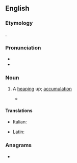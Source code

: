 ==English==

===Etymology===
{{etyl|la|en}} {{m|la|acervatio}}.

===Pronunciation===
* {{IPA|en|/æ.sɚˈveɪʃən/}}
* {{rhymes|en|eɪʃən}}

===Noun===
{{en-noun}}

# {{lb|en|obsolete|rare}} A [[heaping]] up; [[accumulation]]
#: {{rfquotek|en|Johnson}}
#* {{quote-book
|en
|year=1620
|author=Thomas Lodge (tr.)
|by=Lucius Annaeus Seneca (Philosophus)
|title=Works, both Moral and Natural
|url=http://books.google.com/books?id=FElCAAAAcAAJ&pg=PA782
|chapter=2
|isbn=
|publisher=
|location=London
|editor=
|volume_plain=Of Naturall Questions
|page=782
|passage=Is it to be doubted that amongst these bodies which both we see and handle, which are either felt or feele, but that there are some compound? These are such by connexion or '''aceruation''', as for example, a rope, corne, or a ship.
}}

====Translations====
{{trans-top|a heaping up; accumulation}}
* Italian: {{t|it|acevazione}}
{{trans-mid}}
* Latin: {{t|la|acervatio}}
{{trans-bottom}}

===Anagrams===
* {{anagrams|en|a=aaceinortv|vacationer}}